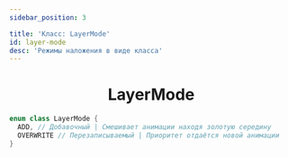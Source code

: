 ```yaml
---
sidebar_position: 3

title: 'Класс: LayerMode'
id: layer-mode
desc: 'Режимы наложения в виде класса'
---
```


<div align="center">

# LayerMode

</div>

```kts
enum class LayerMode {
  ADD, // Добавочный | Смешивает анимации находя золотую середину
  OVERWRITE // Перезаписываемый | Приоритет отдаётся новой анимации
}
```